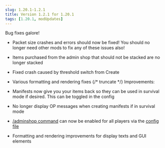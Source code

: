 ```yaml
---
slug: 1.20.1-1.2.1
title: Version 1.2.1 for 1.20.1
tags: [1.20.1, modUpdates]
---
```



Bug fixes galore!

- Packet size crashes and errors should now be fixed! You should no longer need other mods to fix any of these issues also!
- Items purchased from the admin shop that should not be stacked are no longer stacked
- Fixed crash caused by threshold switch from Create
- Various formatting and rendering fixes
{/* truncate */}
Improvements:

- Manifests now give you your items back so they can be used in survival mode if desired. This can be toggled in the config
- No longer display OP messages when creating manifests if in survival mode
- [/adminshop command](/docs/1.20.1/admin-tutorial/server-config/admin-shop-command) can now be enabled for all players via the [config file](/docs/1.20.1/category/server-config)
- Formatting and rendering improvements for display texts and GUI elements

<CurseforgeLink link="https://www.curseforge.com/minecraft/mc-mods/flapjacks-economy/files/5074847"/>